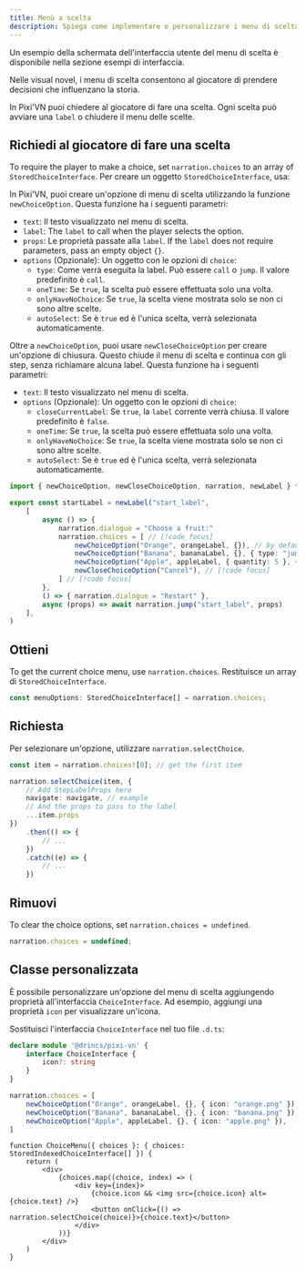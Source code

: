 ```yaml
---
title: Menù a scelta
description: Spiega come implementare e personalizzare i menu di scelta interattivi in Pixi'VN, consentendo ai giocatori di prendere decisioni che influenzano la storia.
---
```



<Callout title="UI screen" type="info">

Un esempio della schermata dell'interfaccia utente del menu di scelta è disponibile nella sezione <DynamicLink href="/start/interface-examples#choice-menu">esempi di interfaccia</DynamicLink>.

</Callout>

Nelle visual novel, i menu di scelta consentono al giocatore di prendere decisioni che influenzano la storia.

In Pixi'VN puoi chiedere al giocatore di fare una scelta. Ogni scelta può avviare una `label` o chiudere il menu delle scelte.

## Richiedi al giocatore di fare una scelta

To require the player to make a choice, set `narration.choices` to an array of `StoredChoiceInterface`. Per creare un oggetto `StoredChoiceInterface`, usa:

<Accordions>

<Accordion title="newChoiceOption" id="newchoiceoption">

In Pixi'VN, puoi creare un'opzione di menu di scelta utilizzando la funzione `newChoiceOption`.
Questa funzione ha i seguenti parametri:

- `text`: Il testo visualizzato nel menu di scelta.
- `label`: The <DynamicLink href="/start/labels#label">`label`</DynamicLink> to call when the player selects the option.
- `props`: Le proprietà passate alla `label`. If the `label` does not require parameters, pass an empty object `{}`.
- `options` (Opzionale): Un oggetto con le opzioni di `choice`:
  - `type`: Come verrà eseguita la <DynamicLink href="/start/labels-flow#run-a-label">label</DynamicLink>. Può essere `call` o `jump`. Il valore predefinito è `call`.
  - `oneTime`: Se `true`, la scelta può essere effettuata solo una volta.
  - `onlyHaveNoChoice`: Se `true`, la scelta viene mostrata solo se non ci sono altre scelte.
  - `autoSelect`: Se è `true` ed è l'unica scelta, verrà selezionata automaticamente.

</Accordion>

<Accordion title="newCloseChoiceOption" id="newclosechoiceoption">

Oltre a `newChoiceOption`, puoi usare `newCloseChoiceOption` per creare un'opzione di chiusura. Questo chiude il menu di scelta e continua con gli <DynamicLink href="/start/labels">step</DynamicLink>, senza richiamare alcuna <DynamicLink href="/start/labels#label">label</DynamicLink>.
Questa funzione ha i seguenti parametri:

- `text`: Il testo visualizzato nel menu di scelta.
- `options` (Opzionale): Un oggetto con le opzioni di `choice`:
  - `closeCurrentLabel`: Se `true`, la `label` corrente verrà chiusa. Il valore predefinito è `false`.
  - `oneTime`: Se `true`, la scelta può essere effettuata solo una volta.
  - `onlyHaveNoChoice`: Se `true`, la scelta viene mostrata solo se non ci sono altre scelte.
  - `autoSelect`: Se è `true` ed è l'unica scelta, verrà selezionata automaticamente.

</Accordion>

</Accordions>

```ts title="labels/startLabel.ts"
import { newChoiceOption, newCloseChoiceOption, narration, newLabel } from "@drincs/pixi-vn"

export const startLabel = newLabel("start_label",
    [
        async () => {
            narration.dialogue = "Choose a fruit:"
            narration.choices = [ // [!code focus]
                newChoiceOption("Orange", orangeLabel, {}), // by default, the label will be called with "call" // [!code focus]
                newChoiceOption("Banana", bananaLabel, {}, { type: "jump" }), // [!code focus]
                newChoiceOption("Apple", appleLabel, { quantity: 5 }, { type: "call" }), // [!code focus]
                newCloseChoiceOption("Cancel"), // [!code focus]
            ] // [!code focus]
        },
        () => { narration.dialogue = "Restart" },
        async (props) => await narration.jump("start_label", props)
    ],
)
```

<ChoiceMenus />

## Ottieni

To get the current choice menu, use `narration.choices`. Restituisce un array di `StoredChoiceInterface`.

```typescript
const menuOptions: StoredChoiceInterface[] = narration.choices;
```

## Richiesta

Per selezionare un'opzione, utilizzare `narration.selectChoice`.

```typescript
const item = narration.choices![0]; // get the first item

narration.selectChoice(item, {
    // Add StepLabelProps here
    navigate: navigate, // example
    // And the props to pass to the label
    ...item.props
})
    .then(() => {
        // ...
    })
    .catch((e) => {
        // ...
    })
```

## Rimuovi

To clear the choice options, set `narration.choices = undefined`.

```typescript
narration.choices = undefined;
```

## Classe personalizzata

È possibile personalizzare un'opzione del menu di scelta aggiungendo proprietà all'interfaccia `ChoiceInterface`. Ad esempio, aggiungi una proprietà `icon` per visualizzare un'icona.

Sostituisci l'interfaccia `ChoiceInterface` nel tuo file `.d.ts`:

```ts tab="pixi-vn.d.ts"
declare module '@drincs/pixi-vn' {
    interface ChoiceInterface {
        icon?: string
    }
}
```

```ts tab="labels/startLabel.ts"
narration.choices = [
    newChoiceOption("Orange", orangeLabel, {}, { icon: "orange.png" }),
    newChoiceOption("Banana", bananaLabel, {}, { icon: "banana.png" }),
    newChoiceOption("Apple", appleLabel, {}, { icon: "apple.png" }),
]
```

```tsx tab="screens/ChoiceMenu.tsx"
function ChoiceMenu({ choices }: { choices: StoredIndexedChoiceInterface[] }) {
    return (
        <div>
            {choices.map((choice, index) => (
                <div key={index}>
                    {choice.icon && <img src={choice.icon} alt={choice.text} />}
                    <button onClick={() => narration.selectChoice(choice)}>{choice.text}</button>
                </div>
            ))}
        </div>
    )
}
```
